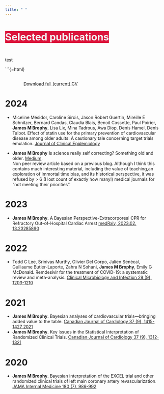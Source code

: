 ```yaml
---
title: " "
---
```


<p style="font-size: xx-large; background-color: crimson; display: inline-block;color: #f1f1f1; font-weight: bold">
      Selected publications   <iconify-icon icon="fluent-mdl2:reading-mode"></iconify-icon>
</p>
test


```{=html}
<div  style="margin: 30px; text-align: left;">
<a class="btn btn-primary" href="https://drive.google.com/file/d/1vTW_xN_gabUIn9n3aiwA8Hd8AMqX-JsO/view?usp=drive_link" target="_blank" style="padding: 15px 30px;">Download full (current) CV</a>
</div>

# 2024

-   Miceline Mésidor, Caroline Sirois, Jason Robert Guertin, Mireille E Schnitzer, Bernard Candas, Claudia Blais, Benoit Cossette, Paul Poirier, **James M Brophy**, Lisa Lix, Mina Tadrous, Awa Diop, Denis Hamel, Denis Talbot. Effect of statin use for the primary prevention of cardiovascular disease among older adults: A cautionary tale concerning target trials emulation. [Journal of Clinical Epidemiology](https://www.jclinepi.com/article/S0895-4356(24)00039-8/fulltext)      

- **James M Brophy** Is science really self correcting? Something old and older. [Medium](https://medium.com/p/64b829ec7935).      
Non peer review article based on a previous blog. Although I think this contains much interesting material, including the value of teaching,an exploration of immortal time bias, and its historical perspective, it was refused by > 6 (I lost count of exactly how many!) medical journals for "not meeting their priorities".

# 2023

-   **James M Brophy**. A Bayesian Perspective-Extracorporeal CPR for Refractory Out-of-Hospital Cardiac Arrest [medRxiv, 2023.02. 13.23285890](https://www.medrxiv.org/content/10.1101/2023.02.13.23285890v3)

# 2022

-   Todd C Lee, Srinivas Murthy, Olivier Del Corpo, Julien Senécal, Guillaume Butler-Laporte, Zahra N Sohani, **James M Brophy**, Emily G McDonald. Remdesivir for the treatment of COVID-19: a systematic review and meta-analysis. [Clinical Microbiology and Infection 28 (9), 1203-1210](https://www.sciencedirect.com/science/article/pii/S1198743X22002300)

# 2021

-   **James M Brophy**. Bayesian analyses of cardiovascular trials—bringing added value to the table. [Canadian Journal of Cardiology 37 (9), 1415-1427 2021](https://www.sciencedirect.com/science/article/abs/pii/S0828282X2100163X)\
-   **James M Brophy**. Key Issues in the Statistical Interpretation of Randomized Clinical Trials. [Canadian Journal of Cardiology 37 (9), 1312-1321](https://www.sciencedirect.com/science/article/abs/pii/S0828282X20311806)

# 2020

-   **James M Brophy**. Bayesian interpretation of the EXCEL trial and other randomized clinical trials of left main coronary artery revascularization. [JAMA Internal Medicine 180 (7), 986-992](https://jamanetwork.com/journals/jamainternalmedicine/article-abstract/2766594)
